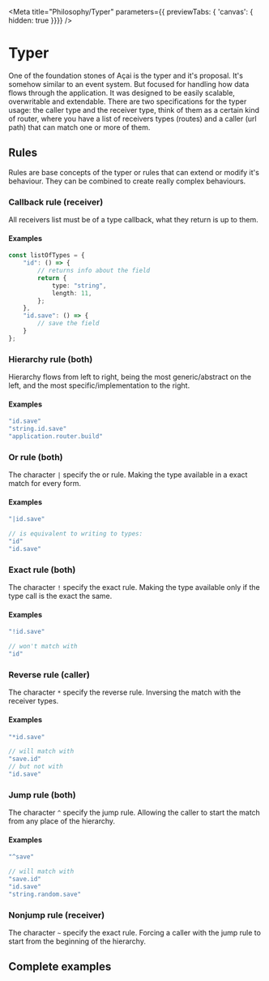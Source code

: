 
<Meta
	title="Philosophy/Typer"
	parameters={{ previewTabs: { 'canvas': { hidden: true }}}}
/>

# Typer

One of the foundation stones of Açai is the typer and it's proposal. It's somehow similar to an event system. But focused for handling how data flows through the application. It was designed to be easily scalable, overwritable and extendable. There are two specifications for the typer usage: the caller type and the receiver type, think of them as a certain kind of router, where you have a list of receivers types (routes) and a caller (url path) that can match one or more of them.

## Rules
Rules are base concepts of the typer or rules that can extend or modify it's behaviour. They can be combined to create really complex behaviours.

### Callback rule (receiver)
All receivers list must be of a type callback, what they return is up to them.

#### Examples
``` typescript
const listOfTypes = {
	"id": () => {
		// returns info about the field
		return {
			type: "string",
			length: 11,
		};
	},
	"id.save": () => {
		// save the field
	}
};
```

### Hierarchy rule (both)
Hierarchy flows from left to right, being the most generic/abstract on the left, and the most specific/implementation to the right.

#### Examples
``` typescript
"id.save"
"string.id.save"
"application.router.build"
```

### Or rule (both)
The character `|` specify the or rule. Making the type available in a exact match for every form.

#### Examples
``` typescript
"|id.save"

// is equivalent to writing to types:
"id"
"id.save"
```

### Exact rule (both)
The character `!` specify the exact rule. Making the type available only if the type call is the exact the same.

#### Examples
``` typescript
"!id.save"

// won't match with
"id"
```

### Reverse rule (caller)
The character `*` specify the reverse rule. Inversing the match with the receiver types.

#### Examples
``` typescript
"*id.save"

// will match with
"save.id"
// but not with
"id.save"
```

### Jump rule (both)
The character `^` specify the jump rule. Allowing the caller to start the match from any place of the hierarchy.

#### Examples
``` typescript
"^save"

// will match with
"save.id"
"id.save"
"string.random.save"
```

### Nonjump rule (receiver)
The character `~` specify the exact rule. Forcing a caller with the jump rule to start from the beginning of the hierarchy.

## Complete examples